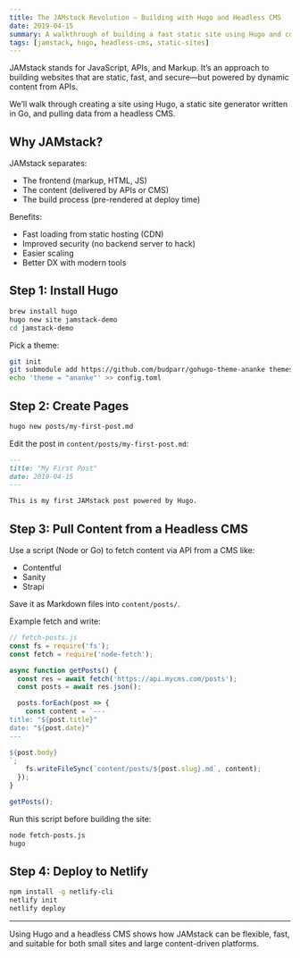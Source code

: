 ```yaml
---
title: The JAMstack Revolution – Building with Hugo and Headless CMS
date: 2019-04-15
summary: A walkthrough of building a fast static site using Hugo and content pulled from a headless CMS via API, using the JAMstack model.
tags: [jamstack, hugo, headless-cms, static-sites]
---
```


JAMstack stands for JavaScript, APIs, and Markup. It’s an approach to building websites that are static, fast, and secure—but powered by dynamic content from APIs.

We’ll walk through creating a site using Hugo, a static site generator written in Go, and pulling data from a headless CMS.

## Why JAMstack?

JAMstack separates:
- The frontend (markup, HTML, JS)
- The content (delivered by APIs or CMS)
- The build process (pre-rendered at deploy time)

Benefits:
- Fast loading from static hosting (CDN)
- Improved security (no backend server to hack)
- Easier scaling
- Better DX with modern tools

## Step 1: Install Hugo

```bash
brew install hugo
hugo new site jamstack-demo
cd jamstack-demo
```

Pick a theme:

```bash
git init
git submodule add https://github.com/budparr/gohugo-theme-ananke themes/ananke
echo 'theme = "ananke"' >> config.toml
```

## Step 2: Create Pages

```bash
hugo new posts/my-first-post.md
```

Edit the post in `content/posts/my-first-post.md`:

```markdown
---
title: "My First Post"
date: 2019-04-15
---

This is my first JAMstack post powered by Hugo.
```

## Step 3: Pull Content from a Headless CMS

Use a script (Node or Go) to fetch content via API from a CMS like:
- Contentful
- Sanity
- Strapi

Save it as Markdown files into `content/posts/`.

Example fetch and write:

```js
// fetch-posts.js
const fs = require('fs');
const fetch = require('node-fetch');

async function getPosts() {
  const res = await fetch('https://api.mycms.com/posts');
  const posts = await res.json();

  posts.forEach(post => {
    const content = `---
title: "${post.title}"
date: "${post.date}"
---

${post.body}
`;
    fs.writeFileSync(`content/posts/${post.slug}.md`, content);
  });
}

getPosts();
```

Run this script before building the site:

```bash
node fetch-posts.js
hugo
```

## Step 4: Deploy to Netlify

```bash
npm install -g netlify-cli
netlify init
netlify deploy
```

---

Using Hugo and a headless CMS shows how JAMstack can be flexible, fast, and suitable for both small sites and large content-driven platforms.
